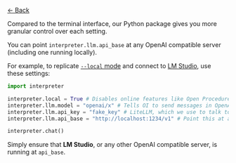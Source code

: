 [← Back](/language-model-setup/local-models/overview)

Compared to the terminal interface, our Python package gives you more granular control over each setting.

You can point `interpreter.llm.api_base` at any OpenAI compatible server (including one running locally).

For example, to replicate [`--local` mode](/language-model-setup/local-models/overview) and connect to [LM Studio](https://lmstudio.ai/), use these settings:

```python
import interpreter

interpreter.local = True # Disables online features like Open Procedures
interpreter.llm.model = "openai/x" # Tells OI to send messages in OpenAI's format
interpreter.llm.api_key = "fake_key" # LiteLLM, which we use to talk to LM Studio, requires this
interpreter.llm.api_base = "http://localhost:1234/v1" # Point this at any OpenAI compatible server

interpreter.chat()
```

Simply ensure that **LM Studio**, or any other OpenAI compatible server, is running at `api_base`.